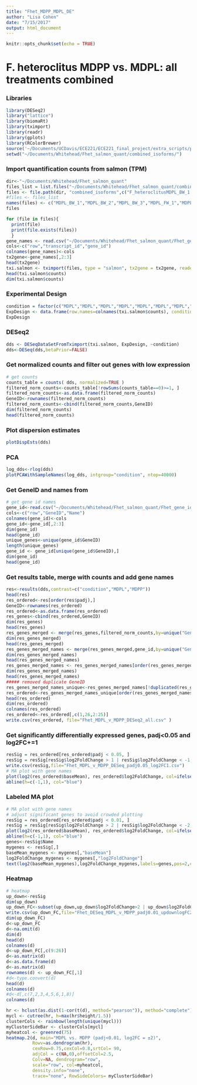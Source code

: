 ```yaml
---
title: "Fhet_MDPP_MDPL_DE"
author: "Lisa Cohen"
date: "7/15/2017"
output: html_document
---
```


```r
knitr::opts_chunk$set(echo = TRUE)
```

# F. heteroclitus MDPP vs. MDPL: all treatments combined


### Libraries
```r
library(DESeq2)
library("lattice")
library(biomaRt)
library(tximport)
library(readr)
library(gplots)
library(RColorBrewer)
source('~/Documents/UCDavis/ECE221/ECE221_final_project/extra_scripts/plotPCAWithSampleNames.R')
setwd("~/Documents/Whitehead/Fhet_salmon_quant/combined_isoforms/")
```
### Import quantification counts from salmon (TPM)
```r
dir<-"~/Documents/Whitehead/Fhet_salmon_quant"
files_list = list.files("~/Documents/Whitehead/Fhet_salmon_quant/combined_isoforms/")
files <- file.path(dir, "combined_isoforms",c("F_heteroclitusMDPL_BW_1.quant","F_heteroclitusMDPL_BW_2.quant","F_heteroclitusMDPL_BW_3.quant","F_heteroclitusMDPL_FW_1.quant","F_heteroclitusMDPL_FW_2.quant","F_heteroclitusMDPL_FW_3.quant","F_heteroclitusMDPL_transfer_1.quant","F_heteroclitusMDPL_transfer_2.quant","F_heteroclitusMDPL_transfer_3.quant","F_heteroclitusMDPP_BW_1.quant","F_heteroclitusMDPP_BW_2.quant","F_heteroclitusMDPP_BW_3.quant","F_heteroclitusMDPP_FW_1.quant","F_heteroclitusMDPP_FW_2.quant","F_heteroclitusMDPP_FW_3.quant","F_heteroclitusMDPP_transfer_1.quant","F_heteroclitusMDPP_transfer_2.quant","F_heteroclitusMDPP_transfer_3.quant"), "quant.sf")
#files <- files_list
names(files) <- c("MDPL_BW_1","MDPL_BW_2","MDPL_BW_3","MDPL_FW_1","MDPL_FW_2","MDPL_FW_3","MDPL_transfer_1","MDPL_transfer_2","MDPL_transfer_3","MDPP_BW_1","MDPP_BW_2","MDPP_BW_3","MDPP_FW_1","MDPP_FW_2","MDPP_FW_3","MDPP_transfer_1","MDPP_transfer_2","MDPP_transfer_3")
files

for (file in files){
  print(file)
  print(file.exists(files))
  }
gene_names <- read.csv("~/Documents/Whitehead/Fhet_salmon_quant/Fhet_gene_transcript_names.csv")
cols<-c("row","transcript_id","gene_id")
colnames(gene_names)<-cols
tx2gene<-gene_names[,2:3]
head(tx2gene)
txi.salmon <- tximport(files, type = "salmon", tx2gene = tx2gene, reader = read_tsv)
head(txi.salmon$counts)
dim(txi.salmon$counts)
```
### Experimental Design

```r
condition = factor(c("MDPL","MDPL","MDPL","MDPL","MDPL","MDPL","MDPL","MDPL","MDPL","MDPP","MDPP","MDPP","MDPP","MDPP","MDPP","MDPP","MDPP","MDPP"))
ExpDesign <- data.frame(row.names=colnames(txi.salmon$counts), condition = condition)
ExpDesign
```

### DESeq2
```r
dds <- DESeqDataSetFromTximport(txi.salmon, ExpDesign, ~condition)
dds<-DESeq(dds,betaPrior=FALSE)
```

### Get normalized counts and filter out genes with low expression 
```r
# get counts
counts_table = counts( dds, normalized=TRUE )
filtered_norm_counts<-counts_table[!rowSums(counts_table==0)>=1, ]
filtered_norm_counts<-as.data.frame(filtered_norm_counts)
GeneID<-rownames(filtered_norm_counts)
filtered_norm_counts<-cbind(filtered_norm_counts,GeneID)
dim(filtered_norm_counts)
head(filtered_norm_counts)
```
### Plot dispersion estimates
```r
plotDispEsts(dds)
```

### PCA
```r
log_dds<-rlog(dds)
plotPCAWithSampleNames(log_dds, intgroup="condition", ntop=40000)
```

### Get GeneID and names from 
```r
# get gene id names
gene_id<-read.csv("~/Documents/Whitehead/Fhet_salmon_quant/Fhet_gene_id_clean.csv")
cols<-c("row","GeneID","Name")
colnames(gene_id)<-cols
gene_id<-gene_id[,2:3]
dim(gene_id)
head(gene_id)
unique_genes<-unique(gene_id$GeneID)
length(unique_genes)
gene_id <- gene_id[unique(gene_id$GeneID),]
dim(gene_id)
head(gene_id)
```
### Get results table, merge with counts and add gene names
```r
res<-results(dds,contrast=c("condition","MDPL","MDPP"))
head(res)
res_ordered<-res[order(res$padj),]
GeneID<-rownames(res_ordered)
res_ordered<-as.data.frame(res_ordered)
res_genes<-cbind(res_ordered,GeneID)
dim(res_genes)
head(res_genes)
res_genes_merged <- merge(res_genes,filtered_norm_counts,by=unique("GeneID"))
dim(res_genes_merged)
head(res_genes_merged)
res_genes_merged_names <- merge(res_genes_merged,gene_id,by=unique("GeneID"))
dim(res_genes_merged_names)
head(res_genes_merged_names)
res_genes_merged_names <- res_genes_merged_names[order(res_genes_merged_names$padj),]
dim(res_genes_merged_names)
head(res_genes_merged_names)
##### removed duplicate GeneID
res_genes_merged_names_unique<-res_genes_merged_names[!duplicated(res_genes_merged_names$GeneID),]
res_ordered<-res_genes_merged_names_unique[order(res_genes_merged_names_unique$padj),]
head(res_ordered)
dim(res_ordered)
colnames(res_ordered)
res_ordered<-res_ordered[,c(1,26,2:25)]
write.csv(res_ordered, file="Fhet_MDPL_v_MDPP_DESeq2_all.csv" )
```

### Get significantly differentially expressed genes, padj<0.05 and log2FC+=1
```r
resSig = res_ordered[res_ordered$padj < 0.05, ]
resSig = resSig[resSig$log2FoldChange > 1 | resSig$log2FoldChange < -1,]
write.csv(resSig,file="Fhet_MDPL_v_MDPP_DESeq_padj0.05_log2FC1.csv")
# MA plot with gene names
plot(log2(res_ordered$baseMean), res_ordered$log2FoldChange, col=ifelse(res_ordered$padj < 0.05, "red","gray67"),main="MDPL vs. MDPP (padj<0.05, log2FC = ±1)",xlim=c(1,20),pch=20,cex=1,ylim=c(-12,12))
abline(h=c(-1,1), col="blue")
```


### Labeled MA plot

```r
# MA plot with gene names
# adjust significant genes to avoid crowded plotting
resSig = res_ordered[res_ordered$padj < 0.01, ]
resSig = resSig[resSig$log2FoldChange > 2 | resSig$log2FoldChange < -2,]
plot(log2(res_ordered$baseMean), res_ordered$log2FoldChange, col=ifelse(res_ordered$padj < 0.05, "red","gray67"),main="MDPL vs. MDPP (padj<0.05, log2FC = ±1)",xlim=c(1,20),pch=20,cex=1,ylim=c(-12,12))
abline(h=c(-1,1), col="blue")
genes<-resSig$Name
mygenes <- resSig[,]
baseMean_mygenes <- mygenes[,"baseMean"]
log2FoldChange_mygenes <- mygenes[,"log2FoldChange"]
text(log2(baseMean_mygenes),log2FoldChange_mygenes,labels=genes,pos=2,cex=0.60)
```

### Heatmap

```r
# heatmap
up_down<-resSig
dim(up_down)
up_down_FC<-subset(up_down,up_down$log2FoldChange>2 | up_down$log2FoldChange< -2)
write.csv(up_down_FC,file="Fhet_DESeq_MDPL_v_MDPP_padj0.01_updownlogFC2.csv")
dim(up_down_FC)
d<-up_down_FC
d<-na.omit(d)
dim(d)
head(d)
colnames(d)
d<-up_down_FC[,c(9:26)]
d<-as.matrix(d)
d<-as.data.frame(d)
d<-as.matrix(d)
rownames(d) <- up_down_FC[,1]
#d<-type.convert(d)
head(d)
colnames(d)
#d<-d[,c(7,2,3,4,5,6,1,8)]
colnames(d)

hr <- hclust(as.dist(1-cor(t(d), method="pearson")), method="complete")
mycl <- cutree(hr, h=max(hr$height/1.5))
clusterCols <- rainbow(length(unique(mycl)))
myClusterSideBar <- clusterCols[mycl]
myheatcol <- greenred(75)
heatmap.2(d, main="MDPL vs. MDPP (padj<0.01, log2FC = ±2)", 
          Rowv=as.dendrogram(hr),
          cexRow=0.75,cexCol=0.8,srtCol= 90,
          adjCol = c(NA,0),offsetCol=2.5, 
          Colv=NA, dendrogram="row", 
          scale="row", col=myheatcol, 
          density.info="none", 
          trace="none", RowSideColors= myClusterSideBar)
```